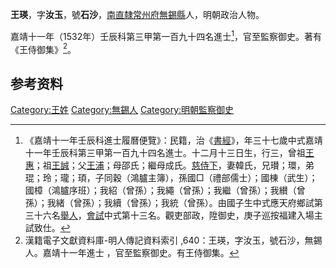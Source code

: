 {{明清人物信息框
| 姓名 = 王瑛
| 原名 =
| 圖片名稱= 
| 圖片大小 =
| 圖片說明 = 
| 最高職務 = 監察御史
| 國家 = 大明 
| 爵位 =
| 籍貫 = [[南直隸|南直隸]][[常州府|常州府]][[無錫縣|無錫縣]]
| 族裔 = 
| 旗籍 = 
| 字號 = 字汝玉，號石沙
| 諡號 =
| 出生日期 = 十二月十三日
| 出生地點 =
| 逝世日期 = 
| 逝世地點 =
| 墓葬 =
| 配偶 = 韓氏
| 親屬 = 曾祖[[王惠|王惠]]，祖[[王誠|王誠]]<br>父[[王浦|王浦]]，母邵氏；繼母成氏
| 出身 =
* 嘉靖十一年壬辰科進士
| 經歷 =
| 著作 = 
* 《王侍御集》
}}
'''王瑛'''{{BD|1496年||？年||}}，字'''汝玉'''，號'''石沙'''，[[南直隸|南直隸]][[常州府|常州府]][[無錫縣|無錫縣]]人，明朝政治人物。

嘉靖十一年（1532年）壬辰科第三甲第一百九十四名進士<ref>《嘉靖十一年壬辰科進士履曆便覽》：民籍，治《[[書經|書經]]》，年三十七歲中式嘉靖十一年壬辰科第三甲第一百九十四名進士。十二月十三日生，行三，曾祖[[王惠|王惠]]；祖[[王誠|王誠]]；父[[王浦|王浦]]；母邵氏；繼母成氏。[[慈侍下|慈侍下]]，妻韓氏，兄瓉；環，弟琨；玲；瓏；頊，子同穀（鴻臚主簿），孫國□（禮部儒士）；國棟（武生）；國樟（鴻臚序班）；我紹（曾孫）；我繩（曾孫）；我繼（曾孫）；我纉（曾孫）；我緒（曾孫）；我續（曾孫）；我統（曾孫）。由國子生中式應天府鄉試第三十六名[[舉人|舉人]]，[[會試|會試]]中式第十三名。觀吏部政，陞御史，庚子巡按福建入場主試致仕。</ref>，官至監察御史。著有《王侍御集》<ref>漢籍電子文獻資料庫-明人傳記資料索引 ,640：王瑛，字汝玉，號石沙，無錫人。嘉靖十一年進士 ，官至監察御史。有王侍御集。</ref>。

== 参考资料 ==
{{reflist}}

{{嘉靖十一年壬辰科殿试金榜}}
{{碧山吟社}}

{{Authority control}}
{{DEFAULTSORT:Wang王}}
[[Category:王姓|Category:王姓]]
[[Category:無錫人|Category:無錫人]]
[[Category:明朝監察御史|Category:明朝監察御史]]


{{明朝人物小作品}}